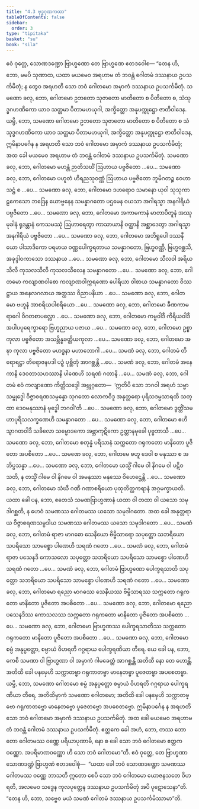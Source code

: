 ```yaml
---
title: "4.3 ဗုဒ္ဓဂုဏကထာ"
tableOfContents: false
sidebar:
  order: 3
type: "tipitaka"
basket: "su"
book: "sila"
---
```



<DynamicBreadcrumb />

<Division number="304" book="sila">

<Paragraph number="442" book="sila">
ဧဝံ ဝုတ္တေ, သောဏဒဏ္ဍော ဗြာဟ္မဏော တေ ဗြာဟ္မဏေ ဧတဒဝေါစ—
</Paragraph>

<Paragraph number="443" book="sila">
“တေန ဟိ, ဘော, မမပိ သုဏာထ, ယထာ မယမေဝ အရဟာမ တံ ဘဝန္တံ ဂေါတမံ ဒဿနာယ ဥပသင်္ကမိတုံ; န တွေဝ အရဟတိ သော ဘဝံ ဂေါတမော အမှာကံ ဒဿနာယ ဥပသင်္ကမိတုံ. သမဏော ခလု, ဘော, ဂေါတမော ဥဘတော သုဇာတော မာတိတော စ ပိတိတော စ, သံသုဒ္ဓဂဟဏိကော ယာဝ သတ္တမာ ပိတာမဟယုဂါ, အက္ခိတ္တော အနုပက္ကုဋ္ဌော ဇာတိဝါဒေန. ယမ္ပိ, ဘော, သမဏော ဂေါတမော ဥဘတော သုဇာတော မာတိတော စ ပိတိတော စ သံသုဒ္ဓဂဟဏိကော ယာဝ သတ္တမာ ပိတာမဟယုဂါ, အက္ခိတ္တော အနုပက္ကုဋ္ဌော ဇာတိဝါဒေန, ဣမိနာပင်္ဂေန န အရဟတိ သော ဘဝံ ဂေါတမော အမှာကံ ဒဿနာယ ဥပသင်္ကမိတုံ; အထ ခေါ မယမေဝ အရဟာမ တံ ဘဝန္တံ ဂေါတမံ ဒဿနာယ ဥပသင်္ကမိတုံ.
</Paragraph>

<Paragraph number="444" book="sila">
သမဏော ခလု, ဘော, ဂေါတမော မဟန္တံ ဉာတိသင်္ဃံ ဩဟာယ ပဗ္ဗဇိတော …ပေ…
</Paragraph>

<Paragraph number="445" book="sila">
သမဏော ခလု, ဘော, ဂေါတမော ပဟူတံ ဟိရညသုဝဏ္ဏံ ဩဟာယ ပဗ္ဗဇိတော ဘူမိဂတဉ္စ ဝေဟာသဋ္ဌံ စ …ပေ…
</Paragraph>

<Paragraph number="446" book="sila">
သမဏော ခလု, ဘော, ဂေါတမော ဒဟရောဝ သမာနော ယုဝါ သုသုကာဠကေသော ဘဒြေန ယောဗ္ဗနေန သမန္နာဂတော ပဌမေန ဝယသာ အဂါရသ္မာ အနဂါရိယံ ပဗ္ဗဇိတော …ပေ…
</Paragraph>

<Paragraph number="447" book="sila">
သမဏော ခလု, ဘော, ဂေါတမော အကာမကာနံ မာတာပိတူနံ အဿုမုခါနံ ရုဒန္တာနံ ကေသမဿုံ ဩဟာရေတွာ ကာသာယာနိ ဝတ္ထာနိ အစ္ဆာဒေတွာ အဂါရသ္မာ အနဂါရိယံ ပဗ္ဗဇိတော …ပေ…
</Paragraph>

<Paragraph number="448" book="sila">
သမဏော ခလု, ဘော, ဂေါတမော အဘိရူပေါ ဒဿနီယော ပါသာဒိကော ပရမာယ ဝဏ္ဏပေါက္ခရတာယ သမန္နာဂတော, ဗြဟ္မဝဏ္ဏီ, ဗြဟ္မဝစ္ဆသီ, အခုဒ္ဒါဝကာသော ဒဿနာယ …ပေ…
</Paragraph>

<Paragraph number="449" book="sila">
သမဏော ခလု, ဘော, ဂေါတမော သီလဝါ အရိယသီလီ ကုသလသီလီ ကုသလသီလေန သမန္နာဂတော …ပေ…
</Paragraph>

<Paragraph number="450" book="sila">
သမဏော ခလု, ဘော, ဂေါတမော ကလျာဏဝါစော ကလျာဏဝါက္ကရဏော ပေါရိယာ ဝါစာယ သမန္နာဂတော ဝိဿဋ္ဌာယ အနေလဂလာယ အတ္ထဿ ဝိညာပနိယာ …ပေ…
</Paragraph>

<Paragraph number="451" book="sila">
သမဏော ခလု, ဘော, ဂေါတမော ဗဟူနံ အာစရိယပါစရိယော …ပေ…
</Paragraph>

<Paragraph number="452" book="sila">
သမဏော ခလု, ဘော, ဂေါတမော ခီဏကာမရာဂေါ ဝိဂတစာပလ္လော …ပေ…
</Paragraph>

<Paragraph number="453" book="sila">
သမဏော ခလု, ဘော, ဂေါတမော ကမ္မဝါဒီ ကိရိယဝါဒီ အပါပပုရေက္ခာရော ဗြဟ္မညာယ ပဇာယ …ပေ…
</Paragraph>

<Paragraph number="454" book="sila">
သမဏော ခလု, ဘော, ဂေါတမော ဥစ္စာ ကုလာ ပဗ္ဗဇိတော အသမ္ဘိန္နခတ္တိယကုလာ …ပေ…
</Paragraph>

<Paragraph number="455" book="sila">
သမဏော ခလု, ဘော, ဂေါတမော အဍ္ဎာ ကုလာ ပဗ္ဗဇိတော မဟဒ္ဓနာ မဟာဘောဂါ …ပေ…
</Paragraph>

<Paragraph number="456" book="sila">
သမဏံ ခလု, ဘော, ဂေါတမံ တိရောရဋ္ဌာ တိရောဇနပဒါ ပဉှံ ပုစ္ဆိတုံ အာဂစ္ဆန္တိ …ပေ…
</Paragraph>

<Paragraph number="457" book="sila">
သမဏံ ခလု, ဘော, ဂေါတမံ အနေကာနိ ဒေဝတာသဟဿာနိ ပါဏေဟိ သရဏံ ဂတာနိ …ပေ…
</Paragraph>

<Paragraph number="458" book="sila">
သမဏံ ခလု, ဘော, ဂေါတမံ ဧဝံ ကလျာဏော ကိတ္တိသဒ္ဒေါ အဗ္ဘုဂ္ဂတော—  ‘ဣတိပိ သော ဘဂဝါ အရဟံ သမ္မာသမ္ဗုဒ္ဓေါ ဝိဇ္ဇာစရဏသမ္ပန္နော သုဂတော လောကဝိဒူ အနုတ္တရော ပုရိသဒမ္မသာရထိ သတ္ထာ ဒေဝမနုဿာနံ ဗုဒ္ဓေါ ဘဂဝါ’တိ …ပေ…
</Paragraph>

<Paragraph number="459" book="sila">
သမဏော ခလု, ဘော, ဂေါတမော ဒွတ္တိံသမဟာပုရိသလက္ခဏေဟိ သမန္နာဂတော …ပေ…
</Paragraph>

<Paragraph number="460" book="sila">
သမဏော ခလု, ဘော, ဂေါတမော ဧဟိသွာဂတဝါဒီ သခိလော သမ္မောဒကော အဗ္ဘာကုဋိကော ဥတ္တာနမုခေါ ပုဗ္ဗဘာသီ …ပေ…
</Paragraph>

<Paragraph number="461" book="sila">
သမဏော ခလု, ဘော, ဂေါတမော စတုန္နံ ပရိသာနံ သက္ကတော ဂရုကတော မာနိတော ပူဇိတော အပစိတော …ပေ…
</Paragraph>

<Paragraph number="462" book="sila">
သမဏေ ခလု, ဘော, ဂေါတမေ ဗဟူ ဒေဝါ စ မနုဿာ စ အဘိပ္ပသန္နာ …ပေ…
</Paragraph>

<Paragraph number="463" book="sila">
သမဏော ခလု, ဘော, ဂေါတမော ယသ္မိံ ဂါမေ ဝါ နိဂမေ ဝါ ပဋိဝသတိ, န တသ္မိံ ဂါမေ ဝါ နိဂမေ ဝါ အမနုဿာ မနုဿေ ဝိဟေဌေန္တိ …ပေ…
</Paragraph>

<Paragraph number="464" book="sila">
သမဏော ခလု, ဘော, ဂေါတမော သံဃီ ဂဏီ ဂဏာစရိယော ပုထုတိတ္ထကရာနံ အဂ္ဂမက္ခာယတိ. ယထာ ခေါ ပန, ဘော, ဧတေသံ သမဏဗြာဟ္မဏာနံ ယထာ ဝါ တထာ ဝါ ယသော သမုဒါဂစ္ဆတိ, န ဟေဝံ သမဏဿ ဂေါတမဿ ယသော သမုဒါဂတော. အထ ခေါ အနုတ္တရာယ ဝိဇ္ဇာစရဏသမ္ပဒါယ သမဏဿ ဂေါတမဿ ယသော သမုဒါဂတော …ပေ…
</Paragraph>

<Paragraph number="465" book="sila">
သမဏံ ခလု, ဘော, ဂေါတမံ ရာဇာ မာဂဓော သေနိယော ဗိမ္ဗိသာရော သပုတ္တော သဘရိယော သပရိသော သာမစ္စော ပါဏေဟိ သရဏံ ဂတော …ပေ…
</Paragraph>

<Paragraph number="466" book="sila">
သမဏံ ခလု, ဘော, ဂေါတမံ ရာဇာ ပသေနဒိ ကောသလော သပုတ္တော သဘရိယော သပရိသော သာမစ္စော ပါဏေဟိ သရဏံ ဂတော …ပေ…
</Paragraph>

<Paragraph number="467" book="sila">
သမဏံ ခလု, ဘော, ဂေါတမံ ဗြာဟ္မဏော ပေါက္ခရသာတိ သပုတ္တော သဘရိယော သပရိသော သာမစ္စော ပါဏေဟိ သရဏံ ဂတော …ပေ…
</Paragraph>

<Paragraph number="468" book="sila">
သမဏော ခလု, ဘော, ဂေါတမော ရညော မာဂဓဿ သေနိယဿ ဗိမ္ဗိသာရဿ သက္ကတော ဂရုကတော မာနိတော ပူဇိတော အပစိတော …ပေ…
</Paragraph>

<Paragraph number="469" book="sila">
သမဏော ခလု, ဘော, ဂေါတမော ရညော ပသေနဒိဿ ကောသလဿ သက္ကတော ဂရုကတော မာနိတော ပူဇိတော အပစိတော …ပေ…
</Paragraph>

<Paragraph number="470" book="sila">
သမဏော ခလု, ဘော, ဂေါတမော ဗြာဟ္မဏဿ ပေါက္ခရသာတိဿ သက္ကတော ဂရုကတော မာနိတော ပူဇိတော အပစိတော …ပေ…
</Paragraph>

<Paragraph number="471" book="sila">
သမဏော ခလု, ဘော, ဂေါတမော စမ္ပံ အနုပ္ပတ္တော, စမ္ပာယံ ဝိဟရတိ ဂဂ္ဂရာယ ပေါက္ခရဏိယာ တီရေ. ယေ ခေါ ပန, ဘော, ကေစိ သမဏာ ဝါ ဗြာဟ္မဏာ ဝါ အမှာကံ ဂါမခေတ္တံ အာဂစ္ဆန္တိ အတိထီ နော တေ ဟောန္တိ. အတိထီ ခေါ ပနမှေဟိ သက္ကာတဗ္ဗာ ဂရုကာတဗ္ဗာ မာနေတဗ္ဗာ ပူဇေတဗ္ဗာ အပစေတဗ္ဗာ. ယမ္ပိ, ဘော, သမဏော ဂေါတမော စမ္ပံ အနုပ္ပတ္တော စမ္ပာယံ ဝိဟရတိ ဂဂ္ဂရာယ ပေါက္ခရဏိယာ တီရေ, အတိထိမှာကံ သမဏော ဂေါတမော; အတိထိ ခေါ ပနမှေဟိ သက္ကာတဗ္ဗော ဂရုကာတဗ္ဗော မာနေတဗ္ဗော ပူဇေတဗ္ဗော အပစေတဗ္ဗော. ဣမိနာပင်္ဂေန န အရဟတိ သော ဘဝံ ဂေါတမော အမှာကံ ဒဿနာယ ဥပသင်္ကမိတုံ. အထ ခေါ မယမေဝ အရဟာမ တံ ဘဝန္တံ ဂေါတမံ ဒဿနာယ ဥပသင်္ကမိတုံ. ဧတ္တကေ ခေါ အဟံ, ဘော, တဿ ဘောတော ဂေါတမဿ ဝဏ္ဏေ ပရိယာပုဏာမိ, နော စ ခေါ သော ဘဝံ ဂေါတမော ဧတ္တကဝဏ္ဏော. အပရိမာဏဝဏ္ဏော ဟိ သော ဘဝံ ဂေါတမော”တိ.
</Paragraph>

</Division>
<Division number="305" book="sila">

<Paragraph number="472" book="sila">
ဧဝံ ဝုတ္တေ, တေ ဗြာဟ္မဏာ သောဏဒဏ္ဍံ ဗြာဟ္မဏံ ဧတဒဝေါစုံ—  “ယထာ ခေါ ဘဝံ သောဏဒဏ္ဍော သမဏဿ ဂေါတမဿ ဝဏ္ဏေ ဘာသတိ ဣတော စေပိ သော ဘဝံ ဂေါတမော ယောဇနသတေ ဝိဟရတိ, အလမေဝ သဒ္ဓေန ကုလပုတ္တေန ဒဿနာယ ဥပသင်္ကမိတုံ အပိ ပုဋောသေနာ”တိ. “တေန ဟိ, ဘော, သဗ္ဗေဝ မယံ သမဏံ ဂေါတမံ ဒဿနာယ ဥပသင်္ကမိဿာမာ”တိ.
</Paragraph>
</Division>